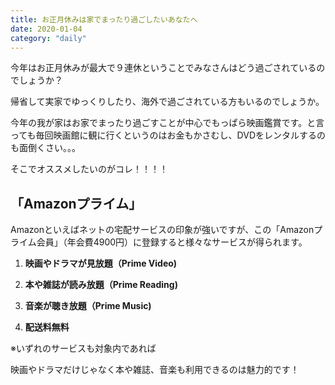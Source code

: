 ```yaml
---
title: お正月休みは家でまったり過ごしたいあなたへ
date: 2020-01-04
category: "daily"
---
```


今年はお正月休みが最大で９連休ということでみなさんはどう過ごされているのでしょうか？

帰省して実家でゆっくりしたり、海外で過ごされている方もいるのでしょうか。

今年の我が家はお家でまったり過ごすことが中心でもっぱら映画鑑賞です。と言っても毎回映画館に観に行くというのはお金もかさむし、DVDをレンタルするのも面倒くさい。。。

そこでオススメしたいのがコレ！！！！

## 「Amazonプライム」

Amazonといえばネットの宅配サービスの印象が強いですが、この「Amazonプライム会員」（年会費4900円）に登録すると様々なサービスが得られます。

1. <strong>映画やドラマが見放題（Prime Video)</strong>

2. <strong>本や雑誌が読み放題（Prime Reading)</strong>

3. <strong>音楽が聴き放題（Prime Music)</strong>

4. <strong>配送料無料</strong>



※いずれのサービスも対象内であれば

映画やドラマだけじゃなく本や雑誌、音楽も利用できるのは魅力的です！





